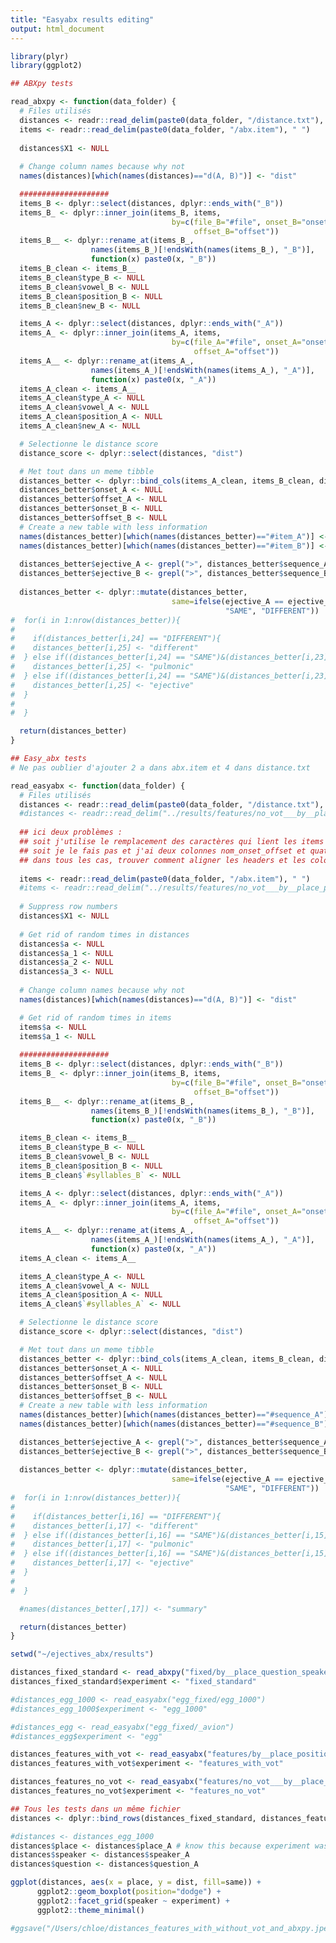 ```yaml
---
title: "Easyabx results editing"
output: html_document
---
```

```r
library(plyr)
library(ggplot2)
```

```r
## ABXpy tests

read_abxpy <- function(data_folder) {
  # Files utilisés
  distances <- readr::read_delim(paste0(data_folder, "/distance.txt"), " ")
  items <- readr::read_delim(paste0(data_folder, "/abx.item"), " ")
  
  distances$X1 <- NULL
  
  # Change column names because why not
  names(distances)[which(names(distances)=="d(A, B)")] <- "dist"

  ####################
  items_B <- dplyr::select(distances, dplyr::ends_with("_B"))
  items_B_ <- dplyr::inner_join(items_B, items,
                                    by=c(file_B="#file", onset_B="onset", 
                                         offset_B="offset"))
  items_B__ <- dplyr::rename_at(items_B_, 
                  names(items_B_)[!endsWith(names(items_B_), "_B")], 
                  function(x) paste0(x, "_B"))
  items_B_clean <- items_B__
  items_B_clean$type_B <- NULL
  items_B_clean$vowel_B <- NULL
  items_B_clean$position_B <- NULL
  items_B_clean$new_B <- NULL

  items_A <- dplyr::select(distances, dplyr::ends_with("_A"))
  items_A_ <- dplyr::inner_join(items_A, items,
                                    by=c(file_A="#file", onset_A="onset", 
                                         offset_A="offset"))
  items_A__ <- dplyr::rename_at(items_A_, 
                  names(items_A_)[!endsWith(names(items_A_), "_A")], 
                  function(x) paste0(x, "_A"))
  items_A_clean <- items_A__
  items_A_clean$type_A <- NULL
  items_A_clean$vowel_A <- NULL
  items_A_clean$position_A <- NULL
  items_A_clean$new_A <- NULL

  # Selectionne le distance score
  distance_score <- dplyr::select(distances, "dist")

  # Met tout dans un meme tibble
  distances_better <- dplyr::bind_cols(items_A_clean, items_B_clean, distance_score)
  distances_better$onset_A <- NULL
  distances_better$offset_A <- NULL
  distances_better$onset_B <- NULL
  distances_better$offset_B <- NULL
  # Create a new table with less information                   
  names(distances_better)[which(names(distances_better)=="#item_A")] <- "item_A"
  names(distances_better)[which(names(distances_better)=="#item_B")] <- "item_B"
  
  distances_better$ejective_A <- grepl(">", distances_better$sequence_A)
  distances_better$ejective_B <- grepl(">", distances_better$sequence_B)
  
  distances_better <- dplyr::mutate(distances_better,
                                    same=ifelse(ejective_A == ejective_B,
                                                "SAME", "DIFFERENT"))
#  for(i in 1:nrow(distances_better)){
#    
#    if(distances_better[i,24] == "DIFFERENT"){
#    distances_better[i,25] <- "different"
#  } else if((distances_better[i,24] == "SAME")&(distances_better[i,23] == "FALSE")){
#    distances_better[i,25] <- "pulmonic"
#  } else if((distances_better[i,24] == "SAME")&(distances_better[i,23] == "TRUE")){
#    distances_better[i,25] <- "ejective"
#  }
#
#  }

  return(distances_better)
}

```

```r
## Easy_abx tests
# Ne pas oublier d'ajouter 2 a dans abx.item et 4 dans distance.txt

read_easyabx <- function(data_folder) {
  # Files utilisés
  distances <- readr::read_delim(paste0(data_folder, "/distance.txt"), " ")
  #distances <- readr::read_delim("../results/features/no_vot___by__place_position_question_speaker_vowel/distance.txt", " ")
  
  ## ici deux problèmes : 
  ## soit j'utilise le remplacement des caractères qui lient les items et j'ai trop de colonnes
  ## soit je le fais pas et j'ai deux colonnes nom_onset_offset et quatre noms de colonnes random
  ## dans tous les cas, trouver comment aligner les headers et les colonnes
  
  items <- readr::read_delim(paste0(data_folder, "/abx.item"), " ")
  #items <- readr::read_delim("../results/features/no_vot___by__place_position_question_speaker_vowel/abx.item", " ")
  
  # Suppress row numbers
  distances$X1 <- NULL
  
  # Get rid of random times in distances
  distances$a <- NULL
  distances$a_1 <- NULL
  distances$a_2 <- NULL
  distances$a_3 <- NULL
  
  # Change column names because why not
  names(distances)[which(names(distances)=="d(A, B)")] <- "dist"

  # Get rid of random times in items
  items$a <- NULL
  items$a_1 <- NULL
  
  ####################
  items_B <- dplyr::select(distances, dplyr::ends_with("_B"))
  items_B_ <- dplyr::inner_join(items_B, items,
                                    by=c(file_B="#file", onset_B="onset", 
                                         offset_B="offset"))
  items_B__ <- dplyr::rename_at(items_B_, 
                  names(items_B_)[!endsWith(names(items_B_), "_B")], 
                  function(x) paste0(x, "_B"))

  items_B_clean <- items_B__
  items_B_clean$type_B <- NULL
  items_B_clean$vowel_B <- NULL
  items_B_clean$position_B <- NULL
  items_B_clean$`#syllables_B` <- NULL

  items_A <- dplyr::select(distances, dplyr::ends_with("_A"))
  items_A_ <- dplyr::inner_join(items_A, items,
                                    by=c(file_A="#file", onset_A="onset", 
                                         offset_A="offset"))
  items_A__ <- dplyr::rename_at(items_A_, 
                  names(items_A_)[!endsWith(names(items_A_), "_A")], 
                  function(x) paste0(x, "_A"))
  items_A_clean <- items_A__

  items_A_clean$type_A <- NULL
  items_A_clean$vowel_A <- NULL
  items_A_clean$position_A <- NULL
  items_A_clean$`#syllables_A` <- NULL

  # Selectionne le distance score
  distance_score <- dplyr::select(distances, "dist")

  # Met tout dans un meme tibble
  distances_better <- dplyr::bind_cols(items_A_clean, items_B_clean, distance_score)
  distances_better$onset_A <- NULL
  distances_better$offset_A <- NULL
  distances_better$onset_B <- NULL
  distances_better$offset_B <- NULL
  # Create a new table with less information                   
  names(distances_better)[which(names(distances_better)=="#sequence_A")] <- "sequence_A"
  names(distances_better)[which(names(distances_better)=="#sequence_B")] <- "sequence_B"

  distances_better$ejective_A <- grepl(">", distances_better$sequence_A)
  distances_better$ejective_B <- grepl(">", distances_better$sequence_B)
  
  distances_better <- dplyr::mutate(distances_better,
                                    same=ifelse(ejective_A == ejective_B,
                                                "SAME", "DIFFERENT"))
#  for(i in 1:nrow(distances_better)){
#    
#    if(distances_better[i,16] == "DIFFERENT"){
#    distances_better[i,17] <- "different"
#  } else if((distances_better[i,16] == "SAME")&(distances_better[i,15] == "FALSE")){
#    distances_better[i,17] <- "pulmonic"
#  } else if((distances_better[i,16] == "SAME")&(distances_better[i,15] == "TRUE")){
#    distances_better[i,17] <- "ejective"
#  }
#
#  }

  #names(distances_better[,17]) <- "summary"

  return(distances_better)
}

```


```r
setwd("~/ejectives_abx/results")

distances_fixed_standard <- read_abxpy("fixed/by__place_question_speaker_vowel")
distances_fixed_standard$experiment <- "fixed_standard"

#distances_egg_1000 <- read_easyabx("egg_fixed/egg_1000")
#distances_egg_1000$experiment <- "egg_1000"

#distances_egg <- read_easyabx("egg_fixed/_avion")
#distances_egg$experiment <- "egg"

distances_features_with_vot <- read_easyabx("features/by__place_position_question_speaker_vowel")
distances_features_with_vot$experiment <- "features_with_vot"

distances_features_no_vot <- read_easyabx("features/no_vot___by__place_position_question_speaker_vowel")
distances_features_no_vot$experiment <- "features_no_vot"

## Tous les tests dans un même fichier
distances <- dplyr::bind_rows(distances_fixed_standard, distances_features_with_vot, distances_features_no_vot)

#distances <- distances_egg_1000
distances$place <- distances$place_A # know this because experiment was BY place, speaker
distances$speaker <- distances$speaker_A 
distances$question <- distances$question_A 

```


```r
ggplot(distances, aes(x = place, y = dist, fill=same)) + 
      ggplot2::geom_boxplot(position="dodge") +
      ggplot2::facet_grid(speaker ~ experiment) +
      ggplot2::theme_minimal()

#ggsave("/Users/chloe/distances_features_with_without_vot_and_abxpy.jpeg", width = 15, height = 8)
```

